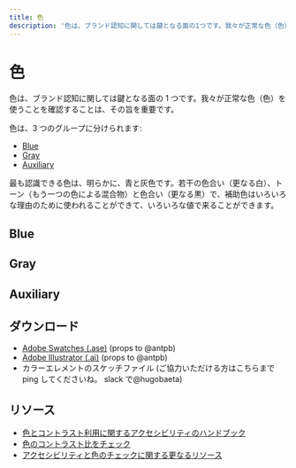 ```yaml
---
title: 色
description: '色は、ブランド認知に関しては鍵となる面の1つです。我々が正常な色（色）を使うことを確認することは、その旨を重要です。'
---
```



# 色

色は、ブランド認知に関しては鍵となる面の 1 つです。我々が正常な色（色）を使うことを確認することは、その旨を重要です。

色は、3 つのグループに分けられます:

-   [Blue](#blue)
-   [Gray](#gray)
-   [Auxiliary](#auxiliary)

最も認識できる色は、明らかに、青と灰色です。若干の色合い（更なる白）、トーン（もう一つの色による混合物）と色合い（更なる黒）で、補助色はいろいろな理由のために使われることができて、いろいろな値で来ることができます。

<CalloutCardIdentity />

## Blue

<ColorSet set="blue" />

## Gray

<ColorSet set="gray" />

## Auxiliary

<ColorSet set="accent" />

<ColorInfo />

<TopLink />

## ダウンロード

-   [Adobe Swatches (.ase)](https://cldup.com/41wt38Q-cI.ase) (props to @antpb)
-   [Adobe Illustrator (.ai)](https://cldup.com/DG7vCr8ERF.ai) (props to @antpb)
-   カラーエレメントのスケッチファイル (ご協力いただける方はこちらまで ping してくださいね。 slack で@hugobaeta)

## リソース

-   [色とコントラスト利用に関するアクセシビリティのハンドブック](https://make.wordpress.org/accessibility/handbook/design/use-of-color/)
-   [色のコントラスト比をチェック](https://webaim.org/resources/contrastchecker/)
-   [アクセシビリティと色のチェックに関する更なるリソース](https://webaim.org/resources/contrastchecker/)
